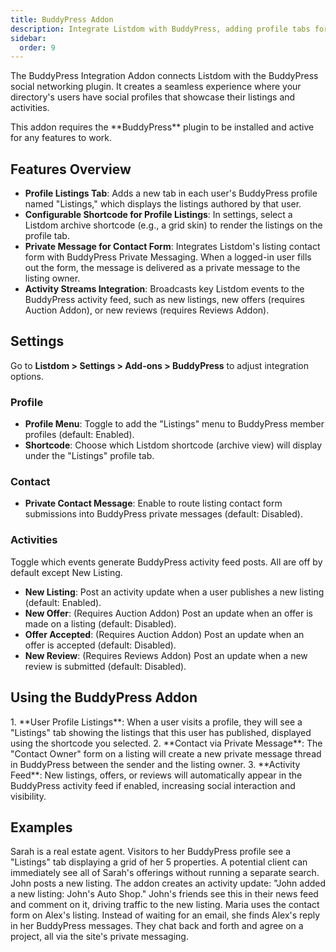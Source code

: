 ```yaml
---
title: BuddyPress Addon
description: Integrate Listdom with BuddyPress, adding profile tabs for user listings, private messaging for contacts, and activity feed updates for listing events.
sidebar:
  order: 9
---
```




The BuddyPress Integration Addon connects Listdom with the BuddyPress social networking plugin. It creates a seamless experience where your directory's users have social profiles that showcase their listings and activities.

<Aside type="caution">
This addon requires the **BuddyPress** plugin to be installed and active for any features to work.
</Aside>

## Features Overview

- **Profile Listings Tab**: Adds a new tab in each user's BuddyPress profile named "Listings," which displays the listings authored by that user.
- **Configurable Shortcode for Profile Listings**: In settings, select a Listdom archive shortcode (e.g., a grid skin) to render the listings on the profile tab.
- **Private Message for Contact Form**: Integrates Listdom's listing contact form with BuddyPress Private Messaging. When a logged-in user fills out the form, the message is delivered as a private message to the listing owner.
- **Activity Streams Integration**: Broadcasts key Listdom events to the BuddyPress activity feed, such as new listings, new offers (requires Auction Addon), or new reviews (requires Reviews Addon).

## Settings

Go to **Listdom > Settings > Add-ons > BuddyPress** to adjust integration options.

### Profile
- **Profile Menu**: Toggle to add the "Listings" menu to BuddyPress member profiles (default: Enabled).
- **Shortcode**: Choose which Listdom shortcode (archive view) will display under the "Listings" profile tab.

### Contact
- **Private Contact Message**: Enable to route listing contact form submissions into BuddyPress private messages (default: Disabled).

### Activities
Toggle which events generate BuddyPress activity feed posts. All are off by default except New Listing.
- **New Listing**: Post an activity update when a user publishes a new listing (default: Enabled).
- **New Offer**: (Requires Auction Addon) Post an update when an offer is made on a listing (default: Disabled).
- **Offer Accepted**: (Requires Auction Addon) Post an update when an offer is accepted (default: Disabled).
- **New Review**: (Requires Reviews Addon) Post an update when a new review is submitted (default: Disabled).

## Using the BuddyPress Addon

<Steps>
1. **User Profile Listings**: When a user visits a profile, they will see a "Listings" tab showing the listings that this user has published, displayed using the shortcode you selected.
2. **Contact via Private Message**: The "Contact Owner" form on a listing will create a new private message thread in BuddyPress between the sender and the listing owner.
3. **Activity Feed**: New listings, offers, or reviews will automatically appear in the BuddyPress activity feed if enabled, increasing social interaction and visibility.
</Steps>

## Examples

<CardGrid>
  <Card title="Agent Profile Showcasing Listings">
    Sarah is a real estate agent. Visitors to her BuddyPress profile see a "Listings" tab displaying a grid of her 5 properties. A potential client can immediately see all of Sarah's offerings without running a separate search.
  </Card>
  <Card title="Social Interaction on New Listings">
    John posts a new listing. The addon creates an activity update: "John added a new listing: John's Auto Shop." John's friends see this in their news feed and comment on it, driving traffic to the new listing.
  </Card>
  <Card title="Private Messaging for Inquiries">
    Maria uses the contact form on Alex's listing. Instead of waiting for an email, she finds Alex's reply in her BuddyPress messages. They chat back and forth and agree on a project, all via the site's private messaging.
  </Card>
</CardGrid>